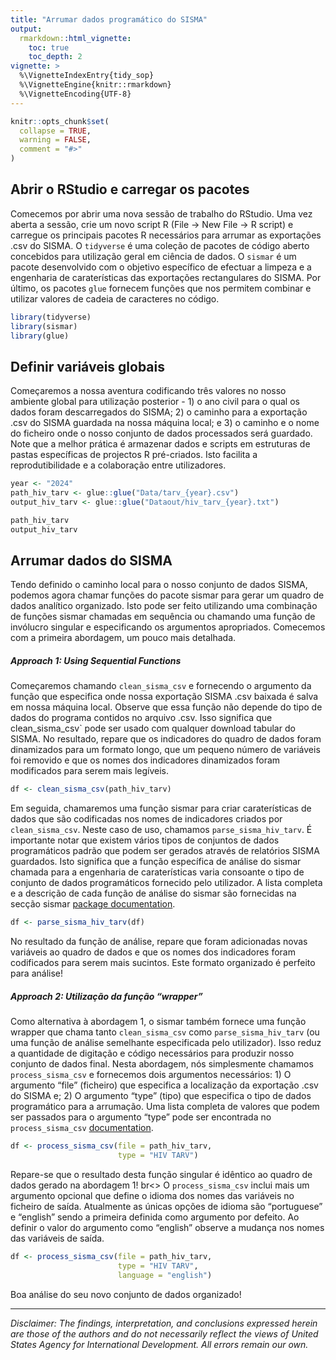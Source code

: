 ```yaml
---
title: "Arrumar dados programático do SISMA"
output:
  rmarkdown::html_vignette:
    toc: true
    toc_depth: 2
vignette: >
  %\VignetteIndexEntry{tidy_sop}
  %\VignetteEngine{knitr::rmarkdown}
  %\VignetteEncoding{UTF-8}
---
```


```r
knitr::opts_chunk$set(
  collapse = TRUE,
  warning = FALSE,
  comment = "#>"
)
```

## Abrir o RStudio e carregar os pacotes

Comecemos por abrir uma nova sessão de trabalho do RStudio.  Uma vez aberta a sessão, crie um novo script R (File -> New File -> R script) e carregue os principais pacotes R necessários para arrumar as exportações .csv do SISMA. O `tidyverse` é uma coleção de pacotes de código aberto concebidos para utilização geral em ciência de dados. O `sismar` é um pacote desenvolvido com o objetivo específico de efectuar a limpeza e a engenharia de caraterísticas das exportações rectangulares do SISMA. Por último, os pacotes `glue` fornecem funções que nos permitem combinar e utilizar valores de cadeia de caracteres no código.

```r
library(tidyverse)
library(sismar)
library(glue)
```

## Definir variáveis globais

Começaremos a nossa aventura codificando três valores no nosso ambiente global para utilização posterior - 1) o ano civil para o qual os dados foram descarregados do SISMA; 2) o caminho para a exportação .csv do SISMA guardada na nossa máquina local; e 3) o caminho e o nome do ficheiro onde o nosso conjunto de dados processados será guardado. Note que a melhor prática é armazenar dados e scripts em estruturas de pastas específicas de projectos R pré-criados. Isto facilita a reprodutibilidade e a colaboração entre utilizadores.   

```r
year <- "2024"
path_hiv_tarv <- glue::glue("Data/tarv_{year}.csv")
output_hiv_tarv <- glue::glue("Dataout/hiv_tarv_{year}.txt")

path_hiv_tarv
output_hiv_tarv
```

## Arrumar dados do SISMA

Tendo definido o caminho local para o nosso conjunto de dados SISMA, podemos agora chamar funções do pacote sismar para gerar um quadro de dados analítico organizado.  Isto pode ser feito utilizando uma combinação de funções sismar chamadas em sequência ou chamando uma função de invólucro singular e especificando os argumentos apropriados.  Comecemos com a primeira abordagem, um pouco mais detalhada. 

##### Approach 1: Using Sequential Functions

Começaremos chamando `clean_sisma_csv` e fornecendo o argumento da função que especifica onde nossa exportação SISMA .csv baixada é salva em nossa máquina local. Observe que essa função não depende do tipo de dados do programa contidos no arquivo .csv. Isso significa que clean_sisma_csv` pode ser usado com qualquer download tabular do SISMA. No resultado, repare que os indicadores do quadro de dados foram dinamizados para um formato longo, que um pequeno número de variáveis foi removido e que os nomes dos indicadores dinamizados foram modificados para serem mais legíveis.

```r
df <- clean_sisma_csv(path_hiv_tarv)
```

Em seguida, chamaremos uma função sismar para criar caraterísticas de dados que são codificadas nos nomes de indicadores criados por `clean_sisma_csv`.  Neste caso de uso, chamamos `parse_sisma_hiv_tarv`. É importante notar que existem vários tipos de conjuntos de dados programáticos padrão que podem ser gerados através de relatórios SISMA guardados. Isto significa que a função específica de análise do sismar chamada para a engenharia de caraterísticas varia consoante o tipo de conjunto de dados programáticos fornecido pelo utilizador. A lista completa e a descrição de cada função de análise do sismar são fornecidas na secção sismar [package documentation](https://usaid-mozambique.github.io/sismar/reference/index.html).

```r
df <- parse_sisma_hiv_tarv(df)
```
No resultado da função de análise, repare que foram adicionadas novas variáveis ao quadro de dados e que os nomes dos indicadores foram codificados para serem mais sucintos. Este formato organizado é perfeito para análise!

##### Approach 2: Utilização da função "wrapper"

Como alternativa à abordagem 1, o sismar também fornece uma função wrapper que chama tanto `clean_sisma_csv` como `parse_sisma_hiv_tarv` (ou uma função de análise semelhante especificada pelo utilizador). Isso reduz a quantidade de digitação e código necessários para produzir nosso conjunto de dados final. Nesta abordagem, nós simplesmente chamamos `process_sisma_csv` e fornecemos dois argumentos necessários: 1) O argumento “file” (ficheiro) que especifica a localização da exportação .csv do SISMA e; 2) O argumento “type” (tipo) que especifica o tipo de dados programático para a arrumação. Uma lista completa de valores que podem ser passados para o argumento “type” pode ser encontrada no `process_sisma_csv` [documentation](https://usaid-mozambique.github.io/sismar/reference/process_sisma_csv.html). 

```r
df <- process_sisma_csv(file = path_hiv_tarv, 
                        type = "HIV TARV")
```

Repare-se que o resultado desta função singular é idêntico ao quadro de dados gerado na abordagem 1!
br<>
O `process_sisma_csv` inclui mais um argumento opcional que define o idioma dos nomes das variáveis no ficheiro de saída.  Atualmente as únicas opções de idioma são “portuguese” e “english” sendo a primeira definida como argumento por defeito. Ao definir o valor do argumento como “english” observe a mudança nos nomes das variáveis de saída.

```r
df <- process_sisma_csv(file = path_hiv_tarv, 
                        type = "HIV TARV",
                        language = "english")

```

Boa análise do seu novo conjunto de dados organizado!



---

*Disclaimer: The findings, interpretation, and conclusions expressed herein are those of the authors and do not necessarily reflect the views of United States Agency for International Development. All errors remain our own.*
